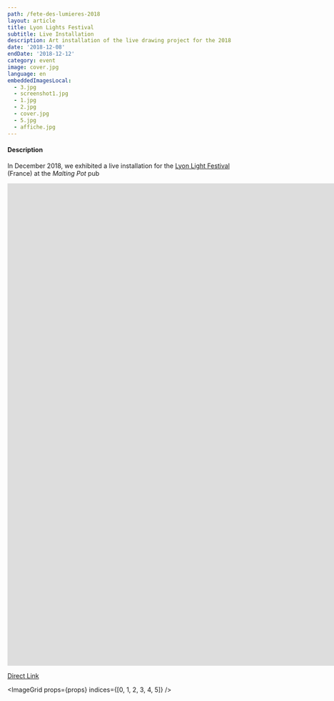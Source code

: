 ```yaml
---
path: /fete-des-lumieres-2018
layout: article
title: Lyon Lights Festival
subtitle: Live Installation
description: Art installation of the live drawing project for the 2018 Lights Festival of Lyon France at the Malting Pot pub
date: '2018-12-08'
endDate: '2018-12-12'
category: event
image: cover.jpg
language: en
embeddedImagesLocal:
  - 3.jpg
  - screenshot1.jpg
  - 1.jpg
  - 2.jpg
  - cover.jpg
  - 5.jpg
  - affiche.jpg
---
```


#### Description

In December 2018, we exhibited a live installation for the [Lyon Light Festival](//www.fetedeslumieres.lyon.fr) (France) at the _Malting Pot_ pub

<iframe
  src="https://player.vimeo.com/video/311653956"
  frameborder="0"
  allowfullscreen
  width="1920"
  height="1080"
></iframe>

[Direct Link](//vimeo.com/311653956)

<ImageGrid props={props} indices={[0, 1, 2, 3, 4, 5]} />
